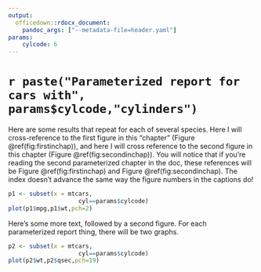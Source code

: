 ```yaml
---
output:
  officedown::rdocx_document:
    pandoc_args: ["--metadata-file=header.yaml"]
params:
    cylcode: 6
---
```


# `r paste("Parameterized report for cars with", params$cylcode,"cylinders")`
Here are some results that repeat for each of several species. Here I will cross-reference to the first figure in this "chapter" (Figure \@ref(fig:firstinchap)), and here I will cross reference to the second figure in this chapter (Figure \@ref(fig:secondinchap)). You will notice that if you're reading the second parameterized chapter in the doc, these references will be Figure \@ref(fig:firstinchap) and Figure \@ref(fig:secondinchap). The index doesn't advance the same way the figure numbers in the captions do!

```r
p1 <- subset(x = mtcars,
                    cyl==params$cylcode)
plot(p1$mpg,p1$wt,pch=2)
```

Here's some more text, followed by a second figure. For each parameterized report thing, there will be two graphs. 

```r
p2 <- subset(x = mtcars,
                    cyl==params$cylcode)
plot(p2$wt,p2$qsec,pch=19)
```